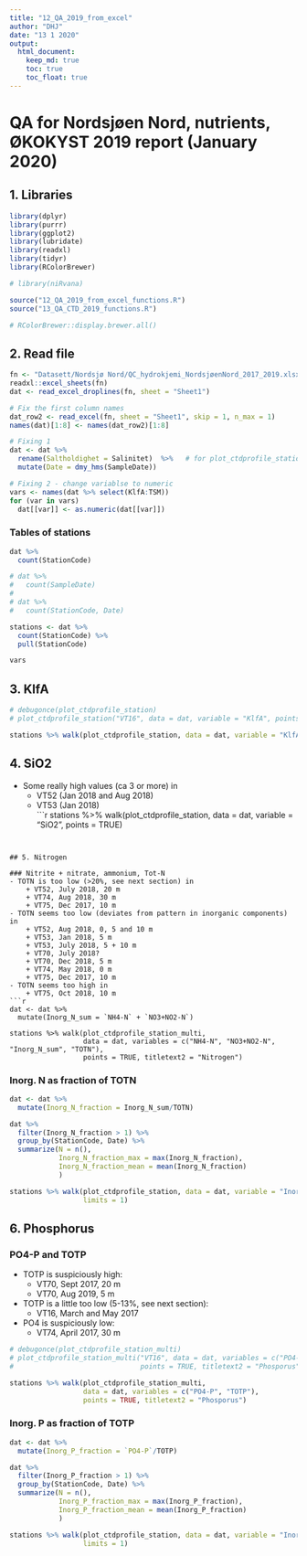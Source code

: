 ```yaml
---
title: "12_QA_2019_from_excel"
author: "DHJ"
date: "13 1 2020"
output: 
  html_document:
    keep_md: true
    toc: true
    toc_float: true
---
```


# QA for Nordsjøen Nord, nutrients, ØKOKYST 2019 report (January 2020)    


  
## 1. Libraries
```r

library(dplyr)
library(purrr)
library(ggplot2)
library(lubridate)
library(readxl)
library(tidyr)
library(RColorBrewer)

# library(niRvana)

source("12_QA_2019_from_excel_functions.R")
source("13_QA_CTD_2019_functions.R")

# RColorBrewer::display.brewer.all()
```


## 2. Read file    
```r

fn <- "Datasett/Nordsjø Nord/QC_hydrokjemi_NordsjøenNord_2017_2019.xlsx"
readxl::excel_sheets(fn)
dat <- read_excel_droplines(fn, sheet = "Sheet1")

# Fix the first column names
dat_row2 <- read_excel(fn, sheet = "Sheet1", skip = 1, n_max = 1)
names(dat)[1:8] <- names(dat_row2)[1:8]

# Fixing 1 
dat <- dat %>%
  rename(Saltholdighet = Salinitet)  %>%   # for plot_ctdprofile_station to work
  mutate(Date = dmy_hms(SampleDate))

# Fixing 2 - change variablse to numeric  
vars <- names(dat %>% select(KlfA:TSM))
for (var in vars)
  dat[[var]] <- as.numeric(dat[[var]])

```

### Tables of stations    
```r
dat %>%
  count(StationCode)

# dat %>%
#   count(SampleDate)
# 
# dat %>%
#   count(StationCode, Date)

stations <- dat %>%
  count(StationCode) %>%
  pull(StationCode)

```


```r
vars
```


## 3. KlfA
```r

# debugonce(plot_ctdprofile_station)
# plot_ctdprofile_station("VT16", data = dat, variable = "KlfA", points = TRUE)

stations %>% walk(plot_ctdprofile_station, data = dat, variable = "KlfA", points = TRUE)

```


## 4. SiO2  
- Some really high values (ca 3 or more) in   
    + VT52 (Jan 2018 and Aug 2018)  
    + VT53 (Jan 2018)  
```r

stations %>% walk(plot_ctdprofile_station, data = dat, variable = "SiO2", points = TRUE)

```


## 5. Nitrogen    
  
### Nitrite + nitrate, ammonium, Tot-N  
- TOTN is too low (>20%, see next section) in  
    + VT52, July 2018, 20 m  
    + VT74, Aug 2018, 30 m  
    + VT75, Dec 2017, 10 m  
- TOTN seems too low (deviates from pattern in inorganic components) in   
    + VT52, Aug 2018, 0, 5 and 10 m
    + VT53, Jan 2018, 5 m
    + VT53, July 2018, 5 + 10 m
    + VT70, July 2018?
    + VT70, Dec 2018, 5 m
    + VT74, May 2018, 0 m
    + VT75, Dec 2017, 10 m
- TOTN seems too high in   
    + VT75, Oct 2018, 10 m
```r

dat <- dat %>%
  mutate(Inorg_N_sum = `NH4-N` + `NO3+NO2-N`)

stations %>% walk(plot_ctdprofile_station_multi, 
                  data = dat, variables = c("NH4-N", "NO3+NO2-N", "Inorg_N_sum", "TOTN"), 
                  points = TRUE, titletext2 = "Nitrogen")

```


### Inorg. N as fraction of TOTN  
```r

dat <- dat %>%
  mutate(Inorg_N_fraction = Inorg_N_sum/TOTN)

dat %>%
  filter(Inorg_N_fraction > 1) %>%
  group_by(StationCode, Date) %>%
  summarize(N = n(), 
            Inorg_N_fraction_max = max(Inorg_N_fraction),
            Inorg_N_fraction_mean = mean(Inorg_N_fraction)
            )

stations %>% walk(plot_ctdprofile_station, data = dat, variable = "Inorg_N_fraction", points = TRUE,
                  limits = 1)


```

## 6. Phosphorus

### PO4-P and TOTP   
- TOTP is suspiciously high:  
    + VT70, Sept 2017, 20 m
    + VT70, Aug 2019, 5 m
- TOTP is a little too low (5-13%, see next section):
    + VT16, March and May 2017  
- PO4 is suspiciously low:  
    + VT74, April 2017, 30 m  
    
```r

# debugonce(plot_ctdprofile_station_multi)
# plot_ctdprofile_station_multi("VT16", data = dat, variables = c("PO4-P", "TOTP"), 
#                               points = TRUE, titletext2 = "Phosporus")

stations %>% walk(plot_ctdprofile_station_multi, 
                  data = dat, variables = c("PO4-P", "TOTP"), 
                  points = TRUE, titletext2 = "Phosporus")

```




### Inorg. P as fraction of TOTP
```r

dat <- dat %>%
  mutate(Inorg_P_fraction = `PO4-P`/TOTP)

dat %>%
  filter(Inorg_P_fraction > 1) %>%
  group_by(StationCode, Date) %>%
  summarize(N = n(), 
            Inorg_P_fraction_max = max(Inorg_P_fraction),
            Inorg_P_fraction_mean = mean(Inorg_P_fraction)
            )

stations %>% walk(plot_ctdprofile_station, data = dat, variable = "Inorg_P_fraction", points = TRUE,
                  limits = 1)


```






